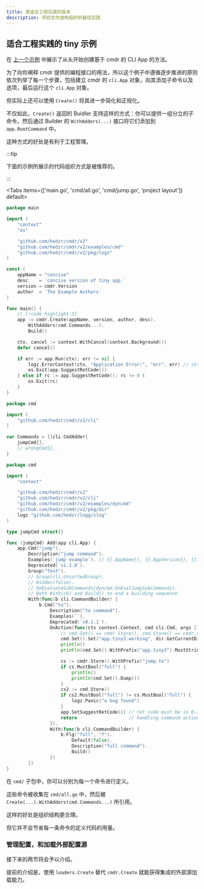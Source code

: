 ```yaml
---
title: 更适合工程实践的版本
description: 项目文件结构组织的最佳实践
---
```


## 适合工程实践的 tiny 示例

在 [上一个示例](./index) 中展示了从头开始创建基于 cmdr 的 CLI App 的方法。

为了向你阐释 cmdr 提供的编程接口的用法，所以这个例子中遵循逐步推进的原则依次列举了每一个步骤，包括建立 cmdr 的 `cli.App` 对象，向其添加子命令以及选项，最后运行这个 `cli.App` 对象。

但实际上还可以使用 `Create()` 将其进一步简化和正规化。

不仅如此，`Create()` 返回的 Buidler 支持这样的方式：你可以提供一组分立的子命令，然后通过 Builder 的 `WithAdders(...)` 接口将它们添加到 `app.RootCommand` 中。

这种方式的好处是有利于工程管理。

:::tip

下面的示例所展示的代码组织方式是被推荐的。

:::

<Tabs items={['main.go', 'cmd/all.go', 'cmd/jump.go', 'project layout']} default>
<Tab value="main.go">

```go title="./examples/tiny1/main.go"
package main

import (
	"context"
	"os"

	"github.com/hedzr/cmdr/v2"
	"github.com/hedzr/cmdr/v2/examples/cmd"
	"github.com/hedzr/cmdr/v2/pkg/logz"
)

const (
	appName = "concise"
	desc    = `concise version of tiny app.`
	version = cmdr.Version
	author  = `The Example Authors`
)

func main() {
	// [!code highlight:3]
	app := cmdr.Create(appName, version, author, desc).
		WithAdders(cmd.Commands...).
		Build()

	ctx, cancel := context.WithCancel(context.Background())
	defer cancel()

	if err := app.Run(ctx); err != nil {
		logz.ErrorContext(ctx, "Application Error:", "err", err) // stacktrace if in debug mode/build
		os.Exit(app.SuggestRetCode())
	} else if rc := app.SuggestRetCode(); rc != 0 {
		os.Exit(rc)
	}
}
```

</Tab>

<Tab value="cmd/all.go">

```go title="./examples/cmd/all.go"
package cmd

import (
	"github.com/hedzr/cmdr/v2/cli"
)

var Commands = []cli.CmdAdder{
	jumpCmd{},
	// wrongCmd{},
}
```

</Tab>

<Tab value="cmd/jump.go">

```go title="./examples/cmd/all.go"
package cmd

import (
	"context"

	"github.com/hedzr/cmdr/v2"
	"github.com/hedzr/cmdr/v2/cli"
	"github.com/hedzr/cmdr/v2/examples/dyncmd"
	"github.com/hedzr/cmdr/v2/pkg/dir"
	logz "github.com/hedzr/logg/slog"
)

type jumpCmd struct{}

func (jumpCmd) Add(app cli.App) {
	app.Cmd("jump").
		Description("jump command").
		Examples(`jump example`). // {{.AppName}}, {{.AppVersion}}, {{.DadCommands}}, {{.Commands}}, ...
		Deprecated(`v1.1.0`).
		Group("Test").
		// Group(cli.UnsortedGroup).
		// Hidden(false).
		// OnEvaluateSubCommands(dyncmd.OnEvalJumpSubCommands).
		// Both With(cb) and Build() to end a building sequence
		With(func(b cli.CommandBuilder) {
			b.Cmd("to").
				Description("to command").
				Examples(``).
				Deprecated(`v0.1.1`).
				OnAction(func(ctx context.Context, cmd cli.Cmd, args []string) (err error) {
					// cmd.Set() == cmdr.Store(), cmd.Store() == cmdr.Store()
					cmd.Set().Set("app.tiny3.working", dir.GetCurrentDir())
					println()
					println(cmd.Set().WithPrefix("app.tiny3").MustString("working"))

					cs := cmdr.Store().WithPrefix("jump.to")
					if cs.MustBool("full") {
						println()
						println(cmd.Set().Dump())
					}
					cs2 := cmd.Store()
					if cs2.MustBool("full") != cs.MustBool("full") {
						logz.Panic("a bug found")
					}
					app.SetSuggestRetCode(1) // ret code must be in 0-255
					return                   // handling command action here
				}).
				With(func(b cli.CommandBuilder) {
					b.Flg("full", "f").
						Default(false).
						Description("full command").
						Build()
				})
		})
}
```

</Tab>

<Tab value="project layout">

<Files>
  <Folder name="cmd" defaultOpen>
    <File name="all.go" />
    <File name="jump.go" />
  </Folder>
  <File name="main.go" />
</Files>

</Tab>

</Tabs>

在 `cmd/` 子包中，你可以分别为每一个命令进行定义。

这些命令被收集在 `cmd/all.go` 中，然后被 `Create(...).WithAdders(cmd.Commands...)` 所引用。

这样的好处是组织结构更合理。

但它并不会节省每一条命令的定义代码的用量。

### 管理配置，和加载外部配置源

接下来的两节将会予以介绍。

提前的介绍是，使用 `loaders.Create` 替代 `cmdr.Create` 就能获得集成的外部源加载能力。
